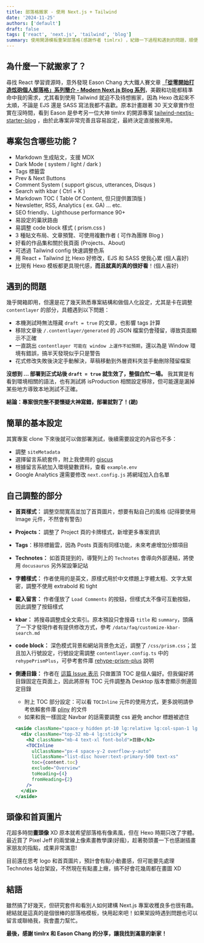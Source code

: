 ```yaml
---
title: 部落格搬家 - 使用 Next.js + Tailwind
date: '2024-11-25'
authors: ['default']
draft: false
tags: ['react', 'next.js', 'tailwind', 'blog']
summary: 使用開源模板重架部落格(感謝作者 timlrx) ，紀錄一下過程和遇到的問題，順便推廣一下這個超讚的開源專案！
---
```


## 為什麼一下就搬家了？

尋找 React 學習資源時，意外發現 Eason Chang 大大鐵人賽文章 **[「從零開始打造炫砲個人部落格」系列簡介 - Modern Next.js Blog 系列](https://ithelp.ithome.com.tw/articles/10291960)**，美觀和功能都精準命中我的需求，尤其看到使用 Tailwind 就迫不及待想搬家，因為 Hexo 改起來不太順，不論是 EJS 還是 SASS 寫法我都不喜歡。原本計畫跟著 30 天文章實作但實在沒時間，看到 Eason 是參考另一位大神 timlrx 的開源專案 [tailwind-nextjs-starter-blog](https://github.com/timlrx/tailwind-nextjs-starter-blog) ，由於此專案非常完善且容易設定，最終決定直接搬來用。

## 專案包含哪些功能？

- Markdown 生成貼文，支援 MDX
- Dark Mode ( system / light / dark )
- Tags 標籤雲
- Prev & Next Buttons
- Comment System ( support giscus, utterances, Disqus )
- Search with kbar ( Ctrl + K ) 
- Markdown TOC ( Table Of Content, 但只提供置頂版 )
- Newsletter, RSS, Analytics ( ex. GA) ... etc.
- SEO friendly、Lighthouse performance 90+
- 易設定的巢狀路由 
- 易調整 code block 樣式 ( prism.css )
- 3 種貼文布局、文章預覽、可使用複數作者 ( 可作為團隊 Blog )
- 好看的作品集和關於我頁面 (Projects、About)
- 可透過 Tailwind config 快速調整色系
- 用 React + Tailwind 比 Hexo 好修改，EJS 和 SASS 使我心累 (個人喜好)
- 比現有 Hexo 模板都更具現代感，**而且就真的真的很好看**！(個人喜好)

## 遇到的問題

幾乎開箱即用，但還是花了幾天熟悉專案結構和做個人化設定，尤其是卡在調整 `contentlayer` 的部分，具體遇到以下問題：

- 本機測試時無法隱藏 `draft = true` 的文章，也影響 tags 計算
- 移除文章後 `/.contentlayer/generated` 的 JSON 檔案仍會殘留，導致頁面顯示不正確
- 一直跳出 `contentlayer 可能在 window 上運作不如預期`，還以為是 Window 環境有錯誤，搞半天發現似乎只是警告
- 花式修改失敗後決定手動解決，草稿移動到外層資料夾並手動刪除殘留檔案

**沒想到 ... 部署到正式站後 `draft = true` 就生效了，整個白忙一場。** 我其實是有看到環境相關的語法，也有測試將 isProduction 相關設定移除，但可能還是漏掉某些地方導致本地測試不正確。

**結論：專案很完整不要懷疑大神寫錯，部署就對了！(跪)**

## 簡單的基本設定

其實專案 clone 下來後就可以做部署測試，後續需要設定的內容也不多：

- 調整 `siteMetadata`
- 選擇留言系統套件，附上我使用的 [giscus](https://github.com/giscus/giscus)
- 根據留言系統加入環境變數資料，查看 `example.env`
- Google Analytics 還需要修改 `next.config.js` 將網域加入白名單

## 自己調整的部分

- **首頁樣式：** 調整空間寬高並加了首頁圖片，想要有點自己的風格 (記得要使用 Image 元件，不然會有警告)
- **Projects：** 調整了 Project 頁的卡牌樣式，新增更多專案資訊 
- **Tags**：移除標籤雲，因為 Posts 頁面有同樣功能，未來考慮增加分類項目
- **Technotes：** 如首頁提到的，導覽列上的 `Technotes` 會導向外部連結，將使用 `docusaurus` 另外架設筆記站
- **字體樣式：** 作者使用的是英文，原樣式用於中文標題上字體太粗、文字太緊密，調整不使用 extrabold 和 tight
- **載入留言：** 作者僅放了 `Load Comments` 的按鈕，但樣式太不像可互動按鈕，因此調整了按鈕樣式
- **kbar：** 將搜尋調整成全文索引。原本預設只會搜尋 `title` 和 `summary`，頭痛了一下才發現作者有提供修改方式，參考 `/data/faq/customize-kbar-search.md`
- **code block：** 深色模式背景和網站背景色太近，調整了 `/css/prism.css`；並且加入行號設定，行號設定需調整 `contentlayer.config.ts` 中的 `rehypePrismPlus`，可參考套件庫 [rehype-prism-plus](https://github.com/timlrx/rehype-prism-plus?tab=readme-ov-file) 說明
- **側邊目錄：** 作者在 [這篇 Issue 表示](https://github.com/timlrx/tailwind-nextjs-starter-blog/issues/936) 只做置頂 TOC 是個人偏好。但我偏好將目錄固定在頁面上，因此將原有 TOC 元件調整為 Desktop 版本會顯示側邊固定目錄
  - 附上 TOC 部分設定：可以看 `TOCInline` 元件的使用方式，更多說明請參考依賴套件庫 [pliny](https://github.com/timlrx/pliny) 的文件
  - 如果和我一樣固定 Navbar 的話需要調整 css 避免 anchor 標題被遮住

  ``` jsx
  <aside className="space-y hidden pt-10 lg:relative lg:col-span-1 lg:block">
    <div className="top-32 mb-4 lg:sticky">
      <h2 className="mb-4 text-xl font-bold">目錄</h2>
      <TOCInline
        ulClassName="px-4 space-y-2 overflow-y-auto"
        liClassName="list-disc hover:text-primary-500 text-xs"
        toc={content.toc}
        exclude="Overview"
        toHeading={4}
        fromHeading={2}
      />
    </div>
  </aside>
  ```

## 頭像和首頁圖片

花超多時間**畫頭像** XD 原本就希望部落格有像素風，但在 Hexo 時期只改了字體。最近買了 Pixel Jeff 的兩堂線上像素畫教學課(好瘋)，趁著勢頭畫一下也感謝插畫家朋友的指點，成果非常滿意!  

目前還在思考 logo 和首頁圖片，預計會有點小動畫感，但可能要先處理 Technotes 站台架設，不然現在有點畫上癮，搞不好會花幾周都在畫圖 XD

## 結語

雖然搞了好幾天，但研究套件和看別人如何建構 Next.js 專案收穫良多也很有趣。總結就是這真的是個很棒的部落格模板，快用起來吧！如果架設時遇到問題也可以留言或聯絡我，我會盡力幫忙。

**最後，感謝 timlrx 和 Eason Chang 的分享，讓我找到滿意的新家！**


